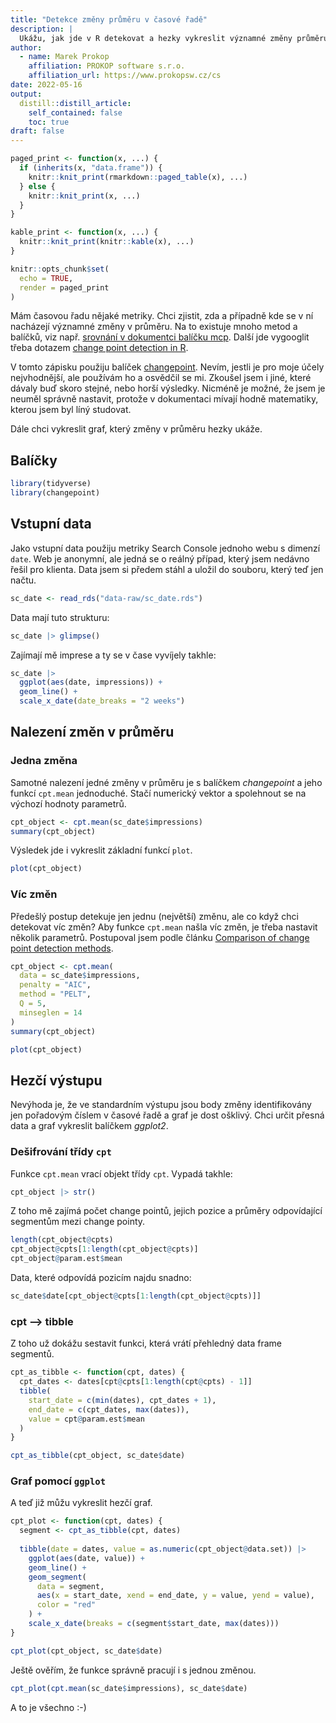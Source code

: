 ```yaml
---
title: "Detekce změny průměru v časové řadě"
description: |
  Ukážu, jak jde v R detekovat a hezky vykreslit významné změny průměru v časové řadě. Za příklad mi poslouží imprese ze Search Console.
author:
  - name: Marek Prokop
    affiliation: PROKOP software s.r.o.
    affiliation_url: https://www.prokopsw.cz/cs
date: 2022-05-16
output:
  distill::distill_article:
    self_contained: false
    toc: true
draft: false
---
```


```r
paged_print <- function(x, ...) {
  if (inherits(x, "data.frame")) {
    knitr::knit_print(rmarkdown::paged_table(x), ...)
  } else {
    knitr::knit_print(x, ...)
  }
}

kable_print <- function(x, ...) {
  knitr::knit_print(knitr::kable(x), ...)
}

knitr::opts_chunk$set(
  echo = TRUE,
  render = paged_print
)
```

Mám časovou řadu nějaké metriky. Chci zjistit, zda a případně kde se v ní nacházejí významné změny v průměru. Na to existuje mnoho metod a balíčků, viz např. [srovnání v dokumentci balíčku mcp](https://lindeloev.github.io/mcp/articles/packages.html). Další jde vygooglit třeba dotazem [change point detection in R](https://www.google.com/search?q=change+point+detection+in+R).

V tomto zápisku použiju balíček [changepoint](https://cran.r-project.org/web/packages/changepoint/changepoint.pdf). Nevím, jestli je pro moje účely nejvhodnější, ale používám ho a osvědčil se mi. Zkoušel jsem i jiné, které dávaly buď skoro stejné, nebo horší výsledky. Nicméně je možné, že jsem je neuměl správně nastavit, protože v dokumentaci mívají hodně matematiky, kterou jsem byl líný studovat.

Dále chci vykreslit graf, který změny v průměru hezky ukáže.

## Balíčky

```r
library(tidyverse)
library(changepoint)
```


## Vstupní data

Jako vstupní data použiju metriky Search Console jednoho webu s dimenzí `date`. Web je anonymní, ale jedná se o reálný případ, který jsem nedávno řešil pro klienta. Data jsem si předem stáhl a uložil do souboru, který teď jen načtu.

```r
sc_date <- read_rds("data-raw/sc_date.rds")
```

Data mají tuto strukturu:

```r
sc_date |> glimpse()
```

Zajímají mě imprese a ty se v čase vyvíjely takhle:

```r
sc_date |> 
  ggplot(aes(date, impressions)) +
  geom_line() +
  scale_x_date(date_breaks = "2 weeks")
```

## Nalezení změn v průměru

### Jedna změna

Samotné nalezení jedné změny v průměru je s balíčkem *changepoint* a jeho funkcí `cpt.mean` jednoduché. Stačí numerický vektor a spolehnout se na výchozí hodnoty parametrů.

```r
cpt_object <- cpt.mean(sc_date$impressions)
summary(cpt_object)
```

Výsledek jde i vykreslit základní funkcí `plot`.

```r
plot(cpt_object)
```

### Víc změn

Předešlý postup detekuje jen jednu (největší) změnu, ale co když chci detekovat víc změn? Aby funkce `cpt.mean` našla víc změn, je třeba nastavit několik parametrů. Postupoval jsem podle článku [Comparison of change point detection methods](https://www.marinedatascience.co/blog/2019/09/28/comparison-of-change-point-detection-methods/).

```r
cpt_object <- cpt.mean(
  data = sc_date$impressions,
  penalty = "AIC",
  method = "PELT",
  Q = 5,
  minseglen = 14
)
summary(cpt_object)
```

```r
plot(cpt_object)
```

## Hezčí výstupu

Nevýhoda je, že ve standardním výstupu jsou body změny identifikovány jen pořadovým číslem v časové řadě a graf je dost ošklivý. Chci určit přesná data a graf vykreslit balíčkem *ggplot2*.

### Dešifrování třídy `cpt`

Funkce `cpt.mean` vrací objekt třídy `cpt`. Vypadá takhle:

```r
cpt_object |> str()
```

Z toho mě zajímá počet change pointů, jejich pozice a průměry odpovídající segmentům mezi change pointy.

```r
length(cpt_object@cpts)
cpt_object@cpts[1:length(cpt_object@cpts)]
cpt_object@param.est$mean
```

Data, které odpovídá pozicím najdu snadno:

```r
sc_date$date[cpt_object@cpts[1:length(cpt_object@cpts)]]
```

### cpt --> tibble

Z toho už dokážu sestavit funkci, která vrátí přehledný data frame segmentů.

```r
cpt_as_tibble <- function(cpt, dates) {
  cpt_dates <- dates[cpt@cpts[1:length(cpt@cpts) - 1]]
  tibble(
    start_date = c(min(dates), cpt_dates + 1),
    end_date = c(cpt_dates, max(dates)),
    value = cpt@param.est$mean
  )
}

cpt_as_tibble(cpt_object, sc_date$date)
```

### Graf pomocí `ggplot`

A teď již můžu vykreslit hezčí graf.

```r
cpt_plot <- function(cpt, dates) {
  segment <- cpt_as_tibble(cpt, dates)
  
  tibble(date = dates, value = as.numeric(cpt_object@data.set)) |> 
    ggplot(aes(date, value)) +
    geom_line() +
    geom_segment(
      data = segment,
      aes(x = start_date, xend = end_date, y = value, yend = value), 
      color = "red"
    ) +
    scale_x_date(breaks = c(segment$start_date, max(dates)))
}

cpt_plot(cpt_object, sc_date$date)
```

Ještě ověřím, že funkce správně pracují i s jednou změnou.

```r
cpt_plot(cpt.mean(sc_date$impressions), sc_date$date)
```

A to je všechno :-)
